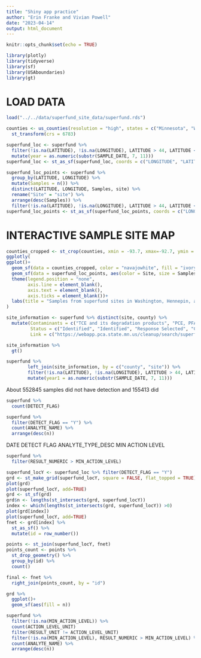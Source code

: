 ```yaml
---
title: "Shiny app practice"
author: "Erin Franke and Vivian Powell"
date: "2023-04-14"
output: html_document
---
```


```r
knitr::opts_chunk$set(echo = TRUE)
```

```r
library(plotly)
library(tidyverse)
library(sf)
library(USAboundaries)
library(gt)
```

# LOAD DATA

```r
load("../../data/superfund_site_data/superfund.rds")

counties <- us_counties(resolution = "high", states = c("Minnesota", "Wisconsin")) %>%
  st_transform(crs = 6783)

superfund_loc <- superfund %>%
  filter(!is.na(LATITUDE), !is.na(LONGITUDE), LATITUDE > 44, LATITUDE < 46, LONGITUDE < -92, LONGITUDE > -94) %>%
  mutate(year = as.numeric(substr(SAMPLE_DATE, 7, 11)))
superfund_loc <- st_as_sf(superfund_loc, coords = c("LONGITUDE", "LATITUDE"), crs = 6783)

superfund_loc_points <- superfund %>%
  group_by(LATITUDE, LONGITUDE) %>%
  mutate(Samples = n()) %>%
  distinct(LATITUDE, LONGITUDE, Samples, site) %>%
  rename("Site" = "site") %>%
  arrange(desc(Samples)) %>%
  filter(!is.na(LATITUDE), !is.na(LONGITUDE), LATITUDE > 44, LATITUDE < 46, LONGITUDE < -92, LONGITUDE > -94)
superfund_loc_points <- st_as_sf(superfund_loc_points, coords = c("LONGITUDE", "LATITUDE"), crs = 6783)
```

# INTERACTIVE SAMPLE SITE MAP

```r
counties_cropped <- st_crop(counties, xmin = -93.7, xmax=-92.7, ymin = 44.72, ymax=45.15)
ggplotly(
ggplot()+
  geom_sf(data = counties_cropped, color = "navajowhite", fill = "ivory", size = 0.5)+
  geom_sf(data = superfund_loc_points, aes(color = Site, size = Samples), alpha = 0.5)+
  theme(legend.position = "none", 
        axis.line = element_blank(), 
        axis.text = element_blank(), 
        axis.ticks = element_blank())+
  labs(title = "Samples from superfund sites in Washington, Hennepin, and Ramsey Counties")
)
```

```r
site_information <- superfund %>% distinct(site, county) %>%
  mutate(Contaminants = c("TCE and its degradation products", "PCE, PFAS, TCE", "TCE and its degradation products", "PCP, PAHs, dioxins/furans", "PCP and its degradation products", "TCE and its degradation products", "PCE, TCE, DCE, VC", "Arsenic", "SVOCs, metals, organochlorine pesticides, VOCs, PCBs, DRO, PFAS", "TCE", "PCE and its degradation products", "VC, VOCs", "PCE and its degradation products", "Chlorinated VOCs, TCE and its degradation products", "PCE and its degradation products", "PCP, arsenic, chromium, PAHs, dioxins", "BTEX, PAHs", "BTEX, trimethylbenzenes, isopropyl ether, PFAS", "PFAS", "PCE and its degradation products", "chlorinated solvents, including TCE, cis-DCE, and vinyl chloride", "PAHs", "VOCs including PCE, TCE, DCE, VC", "PCE and its degradation products, including TCE, cis-1,2-DCE, and VC", "TCE", "TCE and its degradation products", "TCE, cyanide, and several heavy metals", "VOCs, lead, PCBs, PAHs", "PFAS", "TCE and its degradation products", "PCE, TCE, PFAS", "PCE, TCE", "PCE", "PCE and its degradation products"),
         Status = c("Identified", "Identified", "Response Selected", "Complete", "Response Implemented", "Identified", "Response Selected", "Response Implemented", "Investigation", "Response Selected", "Identified", "Response Selected", "Identified", "Response Implemented", "Identified", "Response Implemented", "Response Implemented", "Response Implemented", "Response Implemented", "Response Implemented", "Investigation", "Investigation", "Identified", "Response Implemented", "Identified", "Identified", "Implemented", "Investigation", "Response Implemented", "Response Implemented", "Investigation", "Identified", "Identified", "Response Implemented"), 
         Link = c("https://webapp.pca.state.mn.us/cleanup/search/superfund?text=Arcade%20%26%20Hawthorne%20Ave%20E&siteId=213687-AREA0000000001", "https://webapp.pca.state.mn.us/cleanup/search/superfund?text=ASHLAND%20OIL%20-%20PARK%20PENTA&siteId=192580-AREA0000000004", "https://webapp.pca.state.mn.us/cleanup/search/superfund?siteId=21451-AREA0000000002", "https://webapp.pca.state.mn.us/cleanup/search/superfund?text=BELL%20LUMBER%20%26%20POLE%20COMPANY&siteId=196669-AREA0000000002", "https://webapp.pca.state.mn.us/cleanup/search/superfund?text=Cedar%20Services&siteId=187060-AREA0000000004", "https://webapp.pca.state.mn.us/cleanup/search/superfund?text=Centerville%20Road%20Site&siteId=197192-AREA0000000002", "https://webapp.pca.state.mn.us/cleanup/search/superfund?text=CHEMICAL%20MARKETING%20CORP%20OF%20AMERICA&siteId=34000-AREA0000000003", "https://webapp.pca.state.mn.us/cleanup/search/superfund?text=CMC%20Heartland%20Lite%20Yard&siteId=195132-AREA0000000002", "https://webapp.pca.state.mn.us/cleanup/search/superfund?text=Fish%20Hatchery%20Dump&siteId=208492-AREA0000000003", "https://webapp.pca.state.mn.us/cleanup/search/superfund?siteId=102356-AREA0000000002", "https://webapp.pca.state.mn.us/cleanup/search/superfund?text=Gold%20Eagle%20Cleaners%20–%20Richfield&siteId=108010-AREA0000000003", "https://webapp.pca.state.mn.us/cleanup/search/superfund?text=HIGHWAY%2096%20DUMP&siteId=190060-AREA0000000002", "https://webapp.pca.state.mn.us/cleanup/search/superfund?text=Hmong%20American%20Shopping%20Center%2FPilgrim&siteId=104343-AREA0000000001", "https://webapp.pca.state.mn.us/cleanup/search/superfund?text=LAKELAND%20GROUND%20WATER%20CONTAMINATION&siteId=195554-AREA0000000001", "https://webapp.pca.state.mn.us/cleanup/search/superfund?text=55th%20St%20%26%20Lyndale%20Ave%20S&siteId=213688-AREA0000000001", "https://webapp.pca.state.mn.us/cleanup/search/superfund?text=Macgillis%20and%20Gibbs%20Waste%20Site&siteId=195905-AREA0000000002", "https://webapp.pca.state.mn.us/cleanup/search/superfund?text=MINNEGASCO%20%20OU-2%20Groundwater&siteId=186829-AREA0000000001", "https://webapp.pca.state.mn.us/cleanup/search/superfund?text=3M%20OAKDALE%20DUMP%20SITES&siteId=185391-AREA0000000003", "https://webapp.pca.state.mn.us/cleanup/search/superfund?text=PIG%27S%20EYE%20LANDFILL&siteId=197401-AREA0000000002", "https://webapp.pca.state.mn.us/cleanup/search/superfund?text=Pilgrim%20Cleaners&siteId=19408-AREA0000000001", "https://webapp.pca.state.mn.us/cleanup/search/superfund?text=Precision%20Plating%20Inc&siteId=4292-AREA0000000002", "https://webapp.pca.state.mn.us/cleanup/search/superfund?text=REILLY%20TAR%20%26%20CHEM%20SAINT%20LOUIS%20PARK&siteId=193787-AREA0000000002", "https://webapp.pca.state.mn.us/cleanup/search/superfund?siteId=189593-AREA0000000002", "https://webapp.pca.state.mn.us/cleanup/search/superfund?text=SCHLOFF%20CHEMICAL%20(SF)&siteId=193207-AREA0000000002", "https://webapp.pca.state.mn.us/cleanup/search/superfund?text=SOUTHEAST%20HENNEPIN%20AREA%20GROUNDWATER%20%26%20VAPOR%20SITE&siteId=213685-AREA0000000001", "https://webapp.pca.state.mn.us/cleanup/search/superfund?text=SPRING%20PARK%20MUNICIPAL%20WELLS&siteId=88053-AREA0000000003", "https://webapp.pca.state.mn.us/cleanup/search/superfund?text=SUPERIOR%20PLATING%20INC%20(SF)&siteId=2555-AREA0000000004", "https://webapp.pca.state.mn.us/cleanup/search/superfund?siteId=47112-AREA0000000014", "https://webapp.pca.state.mn.us/cleanup/search/superfund?text=3M%20CHEMOLITE&siteId=1163-AREA0000000005", "https://webapp.pca.state.mn.us/cleanup/search/superfund?text=TONKA%20MAIN%20PLANT&siteId=22434-AREA0000000002", "https://webapp.pca.state.mn.us/cleanup/search/superfund?text=UNIVERSAL%20PLATING&siteId=23769-AREA0000000006", "https://webapp.pca.state.mn.us/cleanup/search/superfund?text=UNIVERSITY%20AVE%20%26%20PASCAL%20ST&siteId=213689-AREA0000000001", "https://webapp.pca.state.mn.us/cleanup/search/superfund?siteId=213683-AREA0000000001", "https://webapp.pca.state.mn.us/cleanup/search/superfund?text=WHITE%20WAY%20CLEANERS%20(SF)&siteId=103215-AREA0000000002"))
```

```r
site_information %>%
  gt()
```

```r
superfund %>%
        left_join(site_information, by = c("county", "site")) %>%
        filter(!is.na(LATITUDE), !is.na(LONGITUDE), LATITUDE > 44, LATITUDE < 46, LONGITUDE < -92, LONGITUDE > -94) %>%
        mutate(year1 = as.numeric(substr(SAMPLE_DATE, 7, 11)))
```

About 552845 samples did not have detection and 155413 did

```r
superfund %>%
  count(DETECT_FLAG)
```

```r
superfund %>%
  filter(DETECT_FLAG == "Y") %>%
  count(ANALYTE_NAME) %>%
  arrange(desc(n))
```

DATE
DETECT FLAG
ANALYTE_TYPE_DESC
MIN ACTION LEVEL

```r
superfund %>%
  filter(RESULT_NUMERIC > MIN_ACTION_LEVEL)
```

```r
superfund_locY <- superfund_loc %>% filter(DETECT_FLAG == "Y")
grd <- st_make_grid(superfund_locY, square = FALSE, flat_topped = TRUE)
plot(grd)
plot(superfund_locY, add=TRUE)
grd <- st_sf(grd)
grd$n <- lengths(st_intersects(grd, superfund_locY)) 
index <- which(lengths(st_intersects(grd, superfund_locY)) >0)
plot(grd[index])
plot(superfund_locY, add=TRUE)
fnet <- grd[index] %>%
  st_as_sf() %>%
  mutate(id = row_number())

points <- st_join(superfund_locY, fnet)
points_count <- points %>%
  st_drop_geometry() %>%
  group_by(id) %>%
  count()

final <- fnet %>%
  right_join(points_count, by = "id")

grd %>%
  ggplot()+
  geom_sf(aes(fill = n))

superfund %>%
  filter(!is.na(MIN_ACTION_LEVEL)) %>%
  count(ACTION_LEVEL_UNIT)
  filter(RESULT_UNIT != ACTION_LEVEL_UNIT)
  filter(!is.na(MIN_ACTION_LEVEL), RESULT_NUMERIC > MIN_ACTION_LEVEL) %>%
  count(ANALYTE_NAME) %>%
  arrange(desc(n))
```


